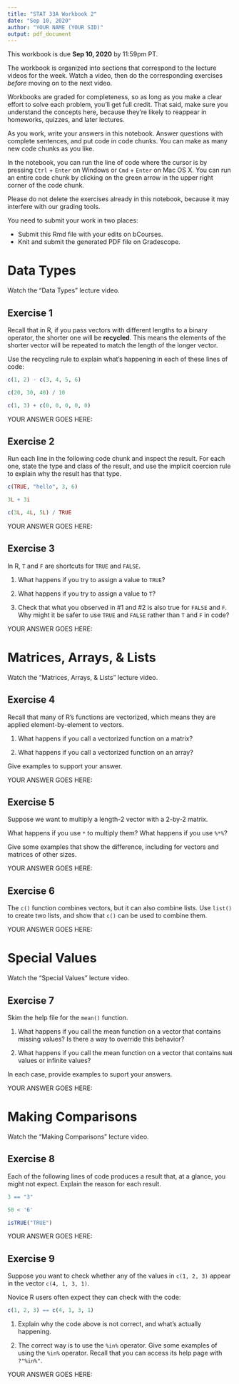 ```yaml
---
title: "STAT 33A Workbook 2"
date: "Sep 10, 2020"
author: "YOUR NAME (YOUR SID)"
output: pdf_document
---
```


This workbook is due __Sep 10, 2020__ by 11:59pm PT.

The workbook is organized into sections that correspond to the lecture videos
for the week. Watch a video, then do the corresponding exercises _before_
moving on to the next video.

Workbooks are graded for completeness, so as long as you make a clear effort to
solve each problem, you'll get full credit. That said, make sure you understand
the concepts here, because they're likely to reappear in homeworks, quizzes,
and later lectures.

As you work, write your answers in this notebook. Answer questions with
complete sentences, and put code in code chunks. You can make as many new code
chunks as you like.

In the notebook, you can run the line of code where the cursor is by pressing
`Ctrl` + `Enter` on Windows or `Cmd` + `Enter` on Mac OS X. You can run an
entire code chunk by clicking on the green arrow in the upper right corner of
the code chunk. 

Please do not delete the exercises already in this notebook, because it may
interfere with our grading tools.

You need to submit your work in two places:

* Submit this Rmd file with your edits on bCourses.
* Knit and submit the generated PDF file on Gradescope.



Data Types
==========

Watch the "Data Types" lecture video.

## Exercise 1

Recall that in R, if you pass vectors with different lengths to a binary
operator, the shorter one will be __recycled__. This means the elements of the
shorter vector will be repeated to match the length of the longer vector.

Use the recycling rule to explain what's happening in each of these lines of
code:
```r
c(1, 2) - c(3, 4, 5, 6)

c(20, 30, 40) / 10

c(1, 3) + c(0, 0, 0, 0, 0)
```

YOUR ANSWER GOES HERE:



## Exercise 2

Run each line in the following code chunk and inspect the result. For each one,
state the type and class of the result, and use the implicit coercion rule to
explain why the result has that type.

```r
c(TRUE, "hello", 3, 6)

3L + 3i

c(3L, 4L, 5L) / TRUE
```

YOUR ANSWER GOES HERE:



## Exercise 3

In R, `T` and `F` are shortcuts for `TRUE` and `FALSE`.

1. What happens if you try to assign a value to `TRUE`?

2. What happens if you try to assign a value to `T`?

3. Check that what you observed in #1 and #2 is also true for `FALSE` and `F`.
   Why might it be safer to use `TRUE` and `FALSE` rather than `T` and `F` in
   code?

YOUR ANSWER GOES HERE:



Matrices, Arrays, & Lists
=========================

Watch the "Matrices, Arrays, & Lists" lecture video.

## Exercise 4

Recall that many of R's functions are vectorized, which means they are applied
element-by-element to vectors.

1. What happens if you call a vectorized function on a matrix?

2. What happens if you call a vectorized function on an array?

Give examples to support your answer.

YOUR ANSWER GOES HERE:



## Exercise 5

Suppose we want to multiply a length-2 vector with a 2-by-2 matrix.

What happens if you use `*` to multiply them? What happens if you use `%*%`?

Give some examples that show the difference, including for vectors and matrices
of other sizes.

YOUR ANSWER GOES HERE:



## Exercise 6

The `c()` function combines vectors, but it can also combine lists. Use
`list()` to create two lists, and show that `c()` can be used to combine them.

YOUR ANSWER GOES HERE:



Special Values
==============

Watch the "Special Values" lecture video.

## Exercise 7

Skim the help file for the `mean()` function.

1. What happens if you call the mean function on a vector that contains missing
   values? Is there a way to override this behavior?

2. What happens if you call the mean function on a vector that contains `NaN`
   values or infinite values?

In each case, provide examples to suport your answers.

YOUR ANSWER GOES HERE:



Making Comparisons
==================

Watch the "Making Comparisons" lecture video.

## Exercise 8


Each of the following lines of code produces a result that, at a glance, you
might not expect. Explain the reason for each result.
```r
3 == "3"

50 < '6'

isTRUE("TRUE")
```

YOUR ANSWER GOES HERE:



## Exercise 9

Suppose you want to check whether any of the values in `c(1, 2, 3)` appear in
the vector `c(4, 1, 3, 1)`.

Novice R users often expect they can check with the code:
```r
c(1, 2, 3) == c(4, 1, 3, 1)
```

1. Explain why the code above is not correct, and what's actually happening.

2. The correct way is to use the `%in%` operator. Give some examples of using
   the `%in%` operator. Recall that you can access its help page with
   `?"%in%"`.

YOUR ANSWER GOES HERE:
